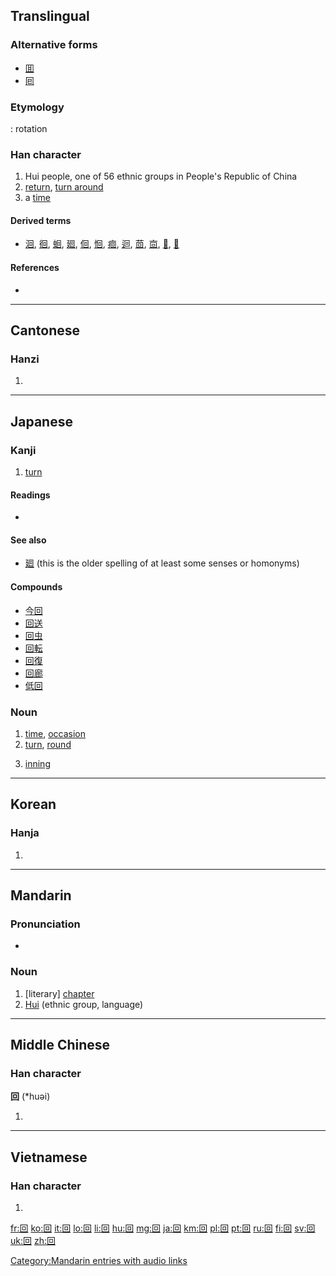 {{also|何|向|同}}
==Translingual==
{{stroke order|type=animate}}

===Alternative forms===
* [[囬]]
* [[囘]]

===Etymology===
{{liushu|p}}: rotation

===Han character===
{{Han char|rn=31|rad=囗|as=03|sn=6|four=6060<sub>0</sub>|canj=田口 (WR)}}

# Hui people, one of 56 ethnic groups in People's Republic of China
# [[return]], [[turn around]]
# a [[time]]

====Derived terms====
* [[洄]], [[徊]], [[蛔]], [[廻]], [[佪]], [[恛]], [[痐]], [[迴]], [[茴]], [[㐭]], [[𩫖]], [[𠬸]]

====References====
* {{Han ref|kx=0216.260|dkj=04690|dj=0422.040|hdz=10712.020|uh=56DE|ud=22238|bh=A65E|bd=42590}}

----

==Cantonese==

===Hanzi===
{{yue-hanzi|jyut=|y=[[wui4]]}}

# {{defn|lang=yue|sort=囗03}}

----

==Japanese==
{{ja-see-also|-回}} 

===Kanji===
{{ja-kanji|grade=2|rs=囗03}}

# [[turn]]

====Readings====
* {{ja-readings|on=[[かい]] (kai), [[え]] (e)|kun=[[まわす]] (mawa-su), [[まわる]] (mawa-ru), [[めぐる]] (megu-ru), [[めぐらす]] (megu-rasu)}}

====See also====
* [[廻]] (this is the older spelling of at least some senses or homonyms)

====Compounds====
* [[今回]]
* [[回送]]
* [[回虫]]
* [[回転]]
* [[回復]]
* [[回廊]]
* [[低回]]

===Noun===
{{ja-noun|k|hira=かい|rom=kai}}

# [[time]], [[occasion]]
# [[turn]], [[round]]
# {{baseball|softball|lang=ja|skey=かい}} [[inning]]

----

==Korean==

===Hanja===
{{ko-hanja|hangeul=회|rv=hoe|mr=hoe}}

# {{defn|lang=ko|sort=囗03}}

----

==Mandarin==

===Pronunciation===
* {{audio|zh-huí.ogg|audio}}

===Noun===
{{cmn-noun|ts|pin=huí|pint=tun2|rs=囗03}}

# [literary] [[chapter]]
# [[Hui]] (ethnic group, language)

[[Category:Mandarin entries with audio links]]

----

==Middle Chinese==

===Han character===
'''回''' (*huəi)<!--asterisk indicates that this is a reconstructed pronunciation-->

# {{defn|lang=zhx-mid|sort=囗03}}

----

==Vietnamese==

===Han character===
{{vi-hantu|[[hồi]], [[hòi]]|rs=囗03}}

# {{defn|lang=vi|sort=囗03}}

[[fr:回]]
[[ko:回]]
[[it:回]]
[[lo:回]]
[[li:回]]
[[hu:回]]
[[mg:回]]
[[ja:回]]
[[km:回]]
[[pl:回]]
[[pt:回]]
[[ru:回]]
[[fi:回]]
[[sv:回]]
[[uk:回]]
[[zh:回]]